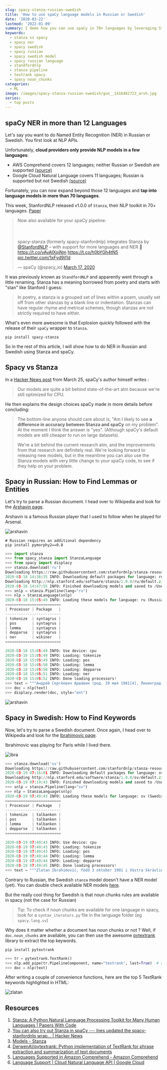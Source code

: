 ```yaml
---
slug: spacy-stanza-russian-swedish
title: 'How to use spaCy language models in Russian or Swedish'
date: '2020-03-22'
lastmod: '2022-01-09'
summary: I demo how you can use spaCy in 70+ languages by leveraging Stanza, a NLP toolkit by StandfordNLP. I give spaCy NER examples in Russian and Swedish.
keywords:
  - stanza vs spacy
  - spacy ner
  - spacy swedish
  - spacy russian
  - spacy swedish model
  - spacy russian language
  - standfordnlp
  - stanza pipeline
  - textrank spacy
  - spacy noun_chunks
categories:
  - ML
image: /images/spacy-stanza-russian-swedish/gun__1416482723_arsh.jpg
series:
  - top posts
---
```


## spaCy NER in more than 12 Languages

Let's say you want to do Named Entity Recognition (NER) in Russian or Swedish. You first look at NLP APIs.

Unfortunately, **cloud providers only provide NLP models in a few languages**:

- AWS Comprehend covers 12 languages; neither Russian or Swedish are supported [(source)](https://docs.aws.amazon.com/comprehend/latest/dg/supported-languages.html#supported-languages-feature)
- Google Cloud Natural Language covers 11 languages; Russian is supported but not Swedish [(source)](https://cloud.google.com/natural-language/docs/languages#entity_analysis)

Fortunately, you can now expand beyond those 12 languages and **tap into language models in more than 70 languages**.

This week, StanfordNLP released v1.0.0 of `Stanza`, their NLP toolkit in 70+ languages. [Paper](https://paperswithcode.com/paper/stanza-a-python-natural-language-processing)

<blockquote className="twitter-tweet" data-lang="en">
    <p lang="en" dir="ltr">Now also available for your spaCy pipeline: <br></br><br></br>spacy-stanza (formerly spacy-stanfordnlp)
        integrates Stanza by <a href="https://twitter.com/stanfordnlp?ref_src=twsrc%5Etfw">@StanfordNLP</a> – with
        support for more languages and NER 🚀<a href="https://t.co/vAvAIXojNm">https://t.co/vAvAIXojNm</a> <a
            href="https://t.co/h0bYGh4tN5">https://t.co/h0bYGh4tN5</a> <a
            href="https://t.co/1xFyd9il1d">pic.twitter.com/1xFyd9il1d</a></p>&mdash; spaCy (@spacy_io) <a
        href="https://twitter.com/spacy_io/status/1239982230203764738?ref_src=twsrc%5Etfw">March 17, 2020</a>
</blockquote>
<script async src="https://platform.twitter.com/widgets.js" charSet="utf-8"></script>

It was previously known as `StandfordNLP` and apparently went through a little renaming.
Stanza has a meaning borrowed from poetry and starts with "stan" like Stanford I guess:

> In poetry, a stanza is a grouped set of lines within a poem, usually set off from other stanzas
> by a blank line or indentation. Stanzas can have regular rhyme and metrical schemes,
> though stanzas are not strictly required to have either.

What's even more awesome is that Explosion quickly followed with the release of their `spaCy` wrapper to `Stanza`.

```shell
pip install spacy-stanza
```

So in the rest of this article, I will show how to do NER in Russian and Swedish using Stanza and spaCy.

## Spacy vs Stanza

In a [Hacker News post](https://news.ycombinator.com/item?id=22683184) from March 25,
spaCy's author himself writes :

> Our models are quite a bit behind state-of-the-art atm because we're still optimized for CPU.

He then explains the design choices spaCy made in more details before concluding:

> The bottom-line anyone should care about is, "Am I likely to see **a difference in accuracy
> between Stanza and spaCy** on my problem". At the moment I think the answer is "yes".
> (Although spaCy's default models are still cheaper to run on large datasets).
>
> We're a bit behind the current research atm, and the improvements from that research are
> definitely real. We're looking forward to releasing new models, but in the meantime you can
> also use the Stanza models with very little change to your spaCy code, to see if they help on your problem.

## Spacy in Russian: How to Find Lemmas or Entities

Let's try to parse a Russian document. I head over to Wikipedia and look for the [Arshavin page](https://ru.wikipedia.org/wiki/%D0%90%D1%80%D1%88%D0%B0%D0%B2%D0%B8%D0%BD,_%D0%90%D0%BD%D0%B4%D1%80%D0%B5%D0%B9_%D0%A1%D0%B5%D1%80%D0%B3%D0%B5%D0%B5%D0%B2%D0%B8%D1%87).

Arshavin is a famous Russian player that I used to follow when he played for Arsenal.

![arshavin](/images/spacy-stanza-russian-swedish/gun__1416482723_arsh.jpg)

```shell
# Russian requires an additional dependency
pip install pymorphy2==0.8
```

```python
>>> import stanza
>>> from spacy_stanza import StanzaLanguage
>>> from spacy import displacy
>>> stanza.download('ru')
Downloading https://raw.githubusercontent.com/stanfordnlp/stanza-resources/master/resources_1.0.0.json: 116kB [00:00, 2.96MB/s]
2020-03-18 14:38:35 INFO: Downloading default packages for language: ru (Russian)...
Downloading http://nlp.stanford.edu/software/stanza/1.0.0/ru/default.zip: 100%|██████████| 591M/591M [09:11<00:00, 1.07MB/s]
2020-03-18 14:47:55 INFO: Finished downloading models and saved to /Users/louis.guitton/stanza_resources.
>>> snlp = stanza.Pipeline(lang="ru")
>>> nlp = StanzaLanguage(snlp)
2020-03-18 15:05:49 INFO: Loading these models for language: ru (Russian):
=========================
| Processor | Package   |
-------------------------
| tokenize  | syntagrus |
| pos       | syntagrus |
| lemma     | syntagrus |
| depparse  | syntagrus |
| ner       | wikiner   |
=========================

2020-03-18 15:05:49 INFO: Use device: cpu
2020-03-18 15:05:49 INFO: Loading: tokenize
2020-03-18 15:05:49 INFO: Loading: pos
2020-03-18 15:05:50 INFO: Loading: lemma
2020-03-18 15:05:50 INFO: Loading: depparse
2020-03-18 15:05:51 INFO: Loading: ner
2020-03-18 15:05:52 INFO: Done loading processors!
>>> text = """Андре́й Серге́евич Арша́вин (род. 29 мая 1981[4], Ленинград) — российский футболист, бывший капитан сборной России, заслуженный мастер спорта России (2008). Выступал на позициях атакующего полузащитника, второго нападающего, плеймейкера. При тренере Гусе Хиддинке был одним из основных игроков сборной России. В 2008 году после чемпионата Европы 2008 года попал в символическую сборную Европы по версии УЕФА, а 2 декабря, в результате голосования на определение лучшего игрока 2008 года и вручение награды «Золотой мяч» по версии журнала «France Football», занял 6-е место, что является лучшим результатом для российского футболиста после распада СССР. Неоднократно признавался лучшим футболистом России в различных опросах. С 5 декабря 2009 года входит в «Клуб 100 российских бомбардиров»."""
>>> doc = nlp(text)
>>> displacy.render(doc, style="ent")
```

![arshavin](/images/spacy-stanza-russian-swedish/arshavin.png 'Russian document parsed with NER entities')

## Spacy in Swedish: How to Find Keywords

Now, let's try to parse a Swedish document. Once again, I head over to Wikipedia and look for the [Ibrahimovic page](https://sv.wikipedia.org/wiki/Zlatan_Ibrahimovi%C4%87).

Ibrahimovic was playing for Paris while I lived there.

![ibra](/images/spacy-stanza-russian-swedish/PSG-s-Zlatan-Ibrahimovic-during-the-First-League-Champion-PSG-Na.jpg)

```python
>>> stanza.download('sv')
Downloading https://raw.githubusercontent.com/stanfordnlp/stanza-resources/master/resources_1.0.0.json: 116kB [00:00, 3.38MB/s]
2020-03-19 07:16:01 INFO: Downloading default packages for language: sv (Swedish)...
Downloading http://nlp.stanford.edu/software/stanza/1.0.0/sv/default.zip: 100%|██████████| 225M/225M [03:36<00:00, 1.04MB/s]
2020-03-19 07:19:43 INFO: Finished downloading models and saved to /Users/louis.guitton/stanza_resources.
>>> snlp = stanza.Pipeline(lang="sv")
>>> nlp = StanzaLanguage(snlp)
2020-03-19 07:49:43 INFO: Loading these models for language: sv (Swedish):
=========================
| Processor | Package   |
-------------------------
| tokenize  | talbanken |
| pos       | talbanken |
| lemma     | talbanken |
| depparse  | talbanken |
=========================

2020-03-19 07:49:43 INFO: Use device: cpu
2020-03-19 07:49:43 INFO: Loading: tokenize
2020-03-19 07:49:43 INFO: Loading: pos
2020-03-19 07:49:44 INFO: Loading: lemma
2020-03-19 07:49:44 INFO: Loading: depparse
2020-03-19 07:49:45 INFO: Done loading processors!
>>> text = """Zlatan Ibrahimović, född 3 oktober 1981 i Västra Skrävlinge församling i Malmö, är en svensk fotbollsspelare. Ibrahimović har tilldelats Guldbollen elva gånger och anses allmänt vara Sveriges bäste fotbollsspelare genom tiderna. Från 2001 till 2016 spelade han i svenska landslaget, där han med sina 62 mål är den främste målgöraren genom tiderna. Under sina 18 år som utlandsproffs har svensken vunnit ligan vid elva tillfällen med fem olika klubbar i fyra länder och blivit skyttekung i italienska Serie A två gånger och i franska Ligue 1 vid tre tillfällen. Ibrahimović är den ende som spelat för sju olika klubbar i Champions League, där han med sina 48 mål också intar en delad niondeplats i skytteligans maratontabell. Hans främsta internationella merit är segern i Europa League med Manchester United 2016/2017. Svenskens övergång från Inter till Barcelona 2009 var den spanska storklubbens dittills dyraste spelarköp (69 miljoner euro). 2015 var Ibrahimović enligt tidskriften Forbes den 55:e bäst betalda kändisen i världen, med en årsinkomst på 39 miljoner dollar. I september 2018 gjorde Ibrahimović sitt 500:e mål och blev därmed en av 28 spelare i fotbollshistorien som gjort minst 500 mål (landslag och klubblag)."""
```

Contrary to Russian, the Swedish `stanza` model doesn't have a NER model (yet). You can double check available
NER models [here](https://stanfordnlp.github.io/stanza/models.html).

But the really cool thing for Swedish is that noun chunks rules are available in spacy (not the case for Russian)

> Tip: To check if noun chunks are available for one language in spacy, look for a `syntax_iterators.py` file
> in the language folder (eg `spacy.lang.sv`)

Why does it matter whether a document has noun chunks or not ? Well, if `doc.noun_chunks` are available,
you can then use the awesome [pytextrank](https://github.com/DerwenAI/pytextrank) library to extract
the top keywords.

```shell
pip install pytextrank
```

```python
>>> tr = pytextrank.TextRank()
>>> nlp.add_pipe(tr.PipelineComponent, name="textrank", last=True)  # add PyTextRank to the spaCy pipeline
>>> doc = nlp(text)
```

After writing a couple of convenience functions, here are the top 5 TextRank keywords highlighted in HTML:

![zlatan](/images/spacy-stanza-russian-swedish/zlatan.png 'Swedish document parsed with top 5 keywords')

## Resources

1. [Stanza: A Python Natural Language Processing Toolkit for Many Human Languages | Papers With Code](https://paperswithcode.com/paper/stanza-a-python-natural-language-processing)
1. [You can also try out Stanza in spaCy --- Ines updated the spacy-stanfordnlp wrap... | Hacker News](https://news.ycombinator.com/item?id=22683184)
1. [Models - Stanza](https://stanfordnlp.github.io/stanza/models.html)
1. [DerwenAI/pytextrank: Python implementation of TextRank for phrase extraction and summarization of text documents](https://github.com/DerwenAI/pytextrank)
1. [Languages Supported in Amazon Comprehend - Amazon Comprehend](https://docs.aws.amazon.com/comprehend/latest/dg/supported-languages.html#supported-languages-feature)
1. [Language Support | Cloud Natural Language API | Google Cloud](https://cloud.google.com/natural-language/docs/languages#entity_analysis)
